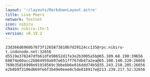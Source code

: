 ```yaml
---
layout: '~/layouts/MarkdownLayout.astro'
title: Live Peers
network: Testnet
icon: nibiru
chain: nibiru-itn-1
version: v0.19.2
---
```

```
23d366d6960b7073f1265873810b7d29124cc135@rpc.nibiru-t.indonode.net:32656 
d5519e378247dfb61dfe90652d1fe3e2b3005a5b@65.109.68.190:39656
68874e60acc2b864959ab97e651ff767db47a2ea@65.108.140.220:26656
769b35816998e91918569c3bbebb6e016ddd74b5@35.243.210.205:26656
e2b8b9f3106d669fe6f3b49e0eee0c5de818917e@213.239.217.52:32656

```